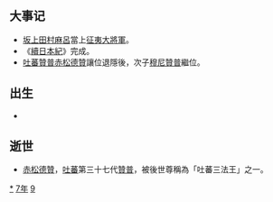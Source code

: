 {{yearTOC|797|唐'''[[貞元_(唐朝)|貞元]]十三年'''；南诏'''[[上元_(南诏)|上元]]十四年'''；日本'''[[延曆|延曆]]十六年'''；渤海国'''[[正曆_(渤海)|正曆]]三年'''}}

== 大事记 ==
*[[坂上田村麻呂|坂上田村麻呂]]當上[[征夷大將軍|征夷大將軍]]。
*《[[續日本紀|續日本紀]]》完成。
*[[吐蕃|吐蕃]][[贊普|贊普]][[赤松德贊|赤松德贊]]讓位退隱後，次子[[穆尼贊普|穆尼贊普]]繼位。

== 出生 ==
*

== 逝世 ==
{{Wikisource year mention}}
*[[赤松德贊|赤松德贊]]，[[吐蕃|吐蕃]]第三十七代[[贊普|贊普]]，被後世尊稱為「吐蕃三法王」之一。 

[[Category:797年|*]]
[[Category:790年代|7年]]
[[Category:8世纪各年|9]]